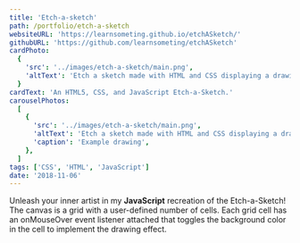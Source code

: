 ```yaml
---
title: 'Etch-a-sketch'
path: /portfolio/etch-a-sketch
websiteURL: 'https://learnsometing.github.io/etchASketch/'
githubURL: 'https://github.com/learnsometing/etchASketch'
cardPhoto:
  {
    'src': '../images/etch-a-sketch/main.png',
    'altText': 'Etch a sketch made with HTML and CSS displaying a drawing of a plant.',
  }
cardText: 'An HTML5, CSS, and JavaScript Etch-a-Sketch.'
carouselPhotos:
  [
    {
      'src': '../images/etch-a-sketch/main.png',
      'altText': 'Etch a sketch made with HTML and CSS displaying a drawing of a plant.',
      'caption': 'Example drawing',
    },
  ]
tags: ['CSS', 'HTML', 'JavaScript']
date: '2018-11-06'
---
```


<Grid item>
  <DescriptionParagraph variant={'body1'} gutterBottom>
    Unleash your inner artist in my <strong>JavaScript</strong> recreation of the Etch-a-Sketch!
  </DescriptionParagraph>
</Grid>
<Grid item>
  <DescriptionParagraph variant={'body1'} gutterBottom>
    The canvas is a grid with a user-defined number of cells. Each grid cell 
    has an onMouseOver event listener attached that toggles the background color in
    the cell to implement the drawing effect.
  </DescriptionParagraph>
</Grid>
